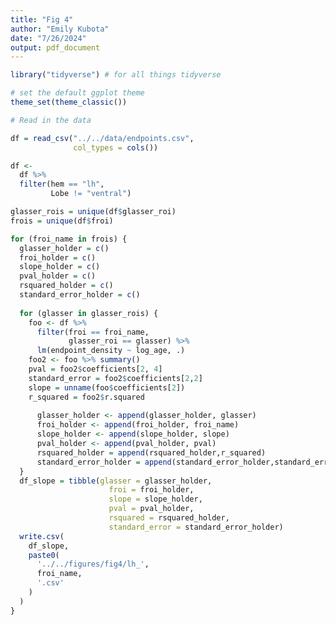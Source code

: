 ```yaml
---
title: "Fig 4"
author: "Emily Kubota"
date: "7/26/2024"
output: pdf_document
---
```


```r
library("tidyverse") # for all things tidyverse

# set the default ggplot theme 
theme_set(theme_classic())


```

```r
# Read in the data 

df = read_csv("../../data/endpoints.csv",
              col_types = cols())


```

```r
df <-
  df %>%
  filter(hem == "lh",
         Lobe != "ventral")

glasser_rois = unique(df$glasser_roi)
frois = unique(df$froi)

for (froi_name in frois) {
  glasser_holder = c()
  froi_holder = c()
  slope_holder = c()
  pval_holder = c()
  rsquared_holder = c()
  standard_error_holder = c()
  
  for (glasser in glasser_rois) {
    foo <- df %>%
      filter(froi == froi_name,
             glasser_roi == glasser) %>%
      lm(endpoint_density ~ log_age, .)
    foo2 <- foo %>% summary()
    pval = foo2$coefficients[2, 4]
    standard_error = foo2$coefficients[2,2]
    slope = unname(foo$coefficients[2])
    r_squared = foo2$r.squared
    
      glasser_holder <- append(glasser_holder, glasser)
      froi_holder <- append(froi_holder, froi_name)
      slope_holder <- append(slope_holder, slope)
      pval_holder <- append(pval_holder, pval)
      rsquared_holder = append(rsquared_holder,r_squared)
      standard_error_holder = append(standard_error_holder,standard_error)
  }
  df_slope = tibble(glasser = glasser_holder,
                      froi = froi_holder,
                      slope = slope_holder,
                      pval = pval_holder,
                      rsquared = rsquared_holder,
                      standard_error = standard_error_holder)
  write.csv(
    df_slope,
    paste0(
      '../../figures/fig4/lh_',
      froi_name,
      '.csv'
    )
  )
}

```
